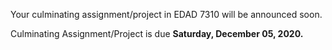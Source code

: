 <!-- Your culminating assignment/project in EDAD 7310 will be comprised of an abridged, rough sketch version of your dissertation's introduction section (chapter 1). In chapter 1, you detail, in a sense, the foundations of and evidence for your particular research problem, an outline of your research questions and corresponding hypotheses, and any terms that need defining. -->

<!-- The following pages contain the eight sections you will address in the Chapter 1 in a Nutshell assignment. Each section contains a brief description of how you should address each section. In brief, the eight sections you will address are: -->

<!-- 1.	Research Problem -->
<!-- 2.	Background of the Problem -->
<!-- 3.	Research Questions -->
<!-- 4.	Hypotheses -->
<!-- 5.	Variables -->
<!-- 6.	Sample/Population -->
<!-- 7.	Definition of Terms -->
<!-- 8.	Limitations -->

<!-- I realize this assignment may feel a little daunting for some of you. Not to worry. Again, the more familiar you can be with your planned dissertation research now, the better off you will be both during your oral qualifying exam as well as your dissertation proposal presentation. <!-- *A detailed submission template and grading rubric will be provided*. -->

<!-- Chapter 1 in a Nutshell is due **Saturday, December 05, 2020.** -->

Your culminating assignment/project in EDAD 7310 will be announced soon.

Culminating Assignment/Project is due **Saturday, December 05, 2020.**